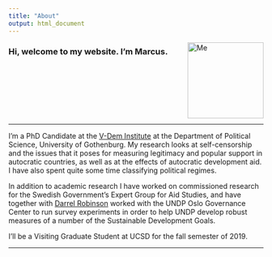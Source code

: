 ```yaml
---
title: "About"
output: html_document
---
```


<img src="/img/photo_tannenberg.jpg" alt="Me" style="float:right;width:150px"/>

### Hi, welcome to my website. I’m Marcus.
<br>
<br>
<br>
<br>
<br>
<br>

***

I'm a PhD Candidate at the [V-Dem Institute](https://www.v-dem.net/en/) at the Department of Political Science, University of Gothenburg. My research looks at self-censorship and the issues that it poses for measuring legitimacy and popular support in autocratic countries, as well as at the effects of autocratic development aid. I have also spent quite some time classifying political regimes.

In addition to academic research I have worked on commissioned research for the Swedish Government's Expert Group for Aid Studies, and have together with [Darrel Robinson](http://www.darrelrobinson.com/) worked with the UNDP Oslo Governance Center to run survey experiments in order to help UNDP develop robust measures of a number of the Sustainable Development Goals.

I'll be a Visiting Graduate Student at UCSD for the fall semester of 2019.


***
